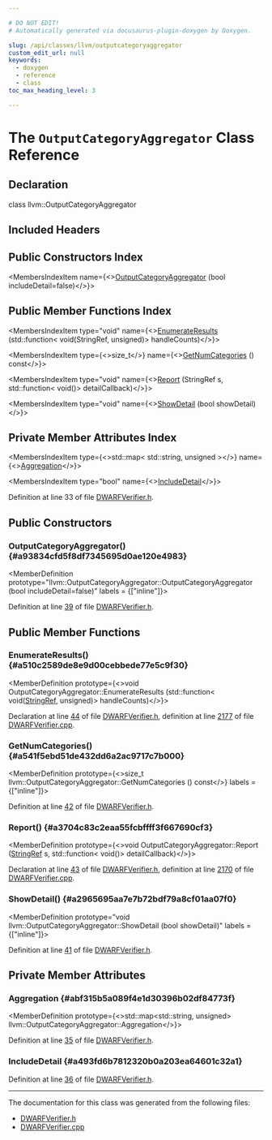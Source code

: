 ```yaml
---

# DO NOT EDIT!
# Automatically generated via docusaurus-plugin-doxygen by Doxygen.

slug: /api/classes/llvm/outputcategoryaggregator
custom_edit_url: null
keywords:
  - doxygen
  - reference
  - class
toc_max_heading_level: 3

---
```





# The `OutputCategoryAggregator` Class Reference

<DoxygenPage pluginConfig={pluginConfig}>



## Declaration

<CodeBlock>class llvm::OutputCategoryAggregator</CodeBlock>

## Included Headers

<IncludesList>
<IncludesListItem
  filePath="llvm/DebugInfo/DWARF/DWARFVerifier.h"
  permalink="/docs/api/files/include/include/llvm/include/llvm/debuginfo/include/llvm/debuginfo/dwarf/dwarfverifier-h"
  isLocal="true" />
</IncludesList>

## Public Constructors Index

<MembersIndex>

<MembersIndexItem
  name={<><a href="#a93834cfd5f8df7345695d0ae120e4983">OutputCategoryAggregator</a> (bool includeDetail=false)</>}>
</MembersIndexItem>

</MembersIndex>

## Public Member Functions Index

<MembersIndex>

<MembersIndexItem
  type="void"
  name={<><a href="#a510c2589de8e9d00cebbede77e5c9f30">EnumerateResults</a> (std::function&lt; void(StringRef, unsigned)&gt; handleCounts)</>}>
</MembersIndexItem>

<MembersIndexItem
  type={<>size&#95;t</>}
  name={<><a href="#a541f5ebd51de432dd6a2ac9717c7b000">GetNumCategories</a> () const</>}>
</MembersIndexItem>

<MembersIndexItem
  type="void"
  name={<><a href="#a3704c83c2eaa55fcbffff3f667690cf3">Report</a> (StringRef s, std::function&lt; void()&gt; detailCallback)</>}>
</MembersIndexItem>

<MembersIndexItem
  type="void"
  name={<><a href="#a2965695aa7e7b72bdf79a8cf01aa07f0">ShowDetail</a> (bool showDetail)</>}>
</MembersIndexItem>

</MembersIndex>

## Private Member Attributes Index

<MembersIndex>

<MembersIndexItem
  type={<>std::map&lt; std::string, unsigned &gt;</>}
  name={<><a href="#abf315b5a089f4e1d30396b02df84773f">Aggregation</a></>}>
</MembersIndexItem>

<MembersIndexItem
  type="bool"
  name={<><a href="#a493fd6b7812320b0a203ea64601c32a1">IncludeDetail</a></>}>
</MembersIndexItem>

</MembersIndex>


Definition at line 33 of file <a href="/docs/api/files/include/include/llvm/include/llvm/debuginfo/include/llvm/debuginfo/dwarf/dwarfverifier-h">DWARFVerifier.h</a>.

<SectionDefinition>

## Public Constructors

### OutputCategoryAggregator() {#a93834cfd5f8df7345695d0ae120e4983}

<MemberDefinition
  prototype="llvm::OutputCategoryAggregator::OutputCategoryAggregator (bool includeDetail=false)"
  labels = {["inline"]}>

Definition at line <a href="/docs/api/files/include/include/llvm/include/llvm/debuginfo/include/llvm/debuginfo/dwarf/dwarfverifier-h/#l00039">39</a> of file <a href="/docs/api/files/include/include/llvm/include/llvm/debuginfo/include/llvm/debuginfo/dwarf/dwarfverifier-h">DWARFVerifier.h</a>.
</MemberDefinition>

</SectionDefinition>

<SectionDefinition>

## Public Member Functions

### EnumerateResults() {#a510c2589de8e9d00cebbede77e5c9f30}

<MemberDefinition
  prototype={<>void OutputCategoryAggregator::EnumerateResults (std::function&lt; void(<a href="/docs/api/classes/llvm/stringref">StringRef</a>, unsigned)&gt; handleCounts)</>}>

Declaration at line <a href="/docs/api/files/include/include/llvm/include/llvm/debuginfo/include/llvm/debuginfo/dwarf/dwarfverifier-h/#l00044">44</a> of file <a href="/docs/api/files/include/include/llvm/include/llvm/debuginfo/include/llvm/debuginfo/dwarf/dwarfverifier-h">DWARFVerifier.h</a>, definition at line <a href="/docs/api/files/lib/lib/debuginfo/lib/debuginfo/dwarf/dwarfverifier-cpp/#l02177">2177</a> of file <a href="/docs/api/files/lib/lib/debuginfo/lib/debuginfo/dwarf/dwarfverifier-cpp">DWARFVerifier.cpp</a>.
</MemberDefinition>

### GetNumCategories() {#a541f5ebd51de432dd6a2ac9717c7b000}

<MemberDefinition
  prototype={<>size&#95;t llvm::OutputCategoryAggregator::GetNumCategories () const</>}
  labels = {["inline"]}>

Definition at line <a href="/docs/api/files/include/include/llvm/include/llvm/debuginfo/include/llvm/debuginfo/dwarf/dwarfverifier-h/#l00042">42</a> of file <a href="/docs/api/files/include/include/llvm/include/llvm/debuginfo/include/llvm/debuginfo/dwarf/dwarfverifier-h">DWARFVerifier.h</a>.
</MemberDefinition>

### Report() {#a3704c83c2eaa55fcbffff3f667690cf3}

<MemberDefinition
  prototype={<>void OutputCategoryAggregator::Report (<a href="/docs/api/classes/llvm/stringref">StringRef</a> s, std::function&lt; void()&gt; detailCallback)</>}>

Declaration at line <a href="/docs/api/files/include/include/llvm/include/llvm/debuginfo/include/llvm/debuginfo/dwarf/dwarfverifier-h/#l00043">43</a> of file <a href="/docs/api/files/include/include/llvm/include/llvm/debuginfo/include/llvm/debuginfo/dwarf/dwarfverifier-h">DWARFVerifier.h</a>, definition at line <a href="/docs/api/files/lib/lib/debuginfo/lib/debuginfo/dwarf/dwarfverifier-cpp/#l02170">2170</a> of file <a href="/docs/api/files/lib/lib/debuginfo/lib/debuginfo/dwarf/dwarfverifier-cpp">DWARFVerifier.cpp</a>.
</MemberDefinition>

### ShowDetail() {#a2965695aa7e7b72bdf79a8cf01aa07f0}

<MemberDefinition
  prototype="void llvm::OutputCategoryAggregator::ShowDetail (bool showDetail)"
  labels = {["inline"]}>

Definition at line <a href="/docs/api/files/include/include/llvm/include/llvm/debuginfo/include/llvm/debuginfo/dwarf/dwarfverifier-h/#l00041">41</a> of file <a href="/docs/api/files/include/include/llvm/include/llvm/debuginfo/include/llvm/debuginfo/dwarf/dwarfverifier-h">DWARFVerifier.h</a>.
</MemberDefinition>

</SectionDefinition>

<SectionDefinition>

## Private Member Attributes

### Aggregation {#abf315b5a089f4e1d30396b02df84773f}

<MemberDefinition
  prototype={<>std::map&lt;std::string, unsigned&gt; llvm::OutputCategoryAggregator::Aggregation</>}>

Definition at line <a href="/docs/api/files/include/include/llvm/include/llvm/debuginfo/include/llvm/debuginfo/dwarf/dwarfverifier-h/#l00035">35</a> of file <a href="/docs/api/files/include/include/llvm/include/llvm/debuginfo/include/llvm/debuginfo/dwarf/dwarfverifier-h">DWARFVerifier.h</a>.
</MemberDefinition>

### IncludeDetail {#a493fd6b7812320b0a203ea64601c32a1}

<MemberDefinition
  prototype="bool llvm::OutputCategoryAggregator::IncludeDetail">

Definition at line <a href="/docs/api/files/include/include/llvm/include/llvm/debuginfo/include/llvm/debuginfo/dwarf/dwarfverifier-h/#l00036">36</a> of file <a href="/docs/api/files/include/include/llvm/include/llvm/debuginfo/include/llvm/debuginfo/dwarf/dwarfverifier-h">DWARFVerifier.h</a>.
</MemberDefinition>

</SectionDefinition>

<hr/>

The documentation for this class was generated from the following files:

<ul>
<li><a href="/docs/api/files/include/include/llvm/include/llvm/debuginfo/include/llvm/debuginfo/dwarf/dwarfverifier-h">DWARFVerifier.h</a></li>
<li><a href="/docs/api/files/lib/lib/debuginfo/lib/debuginfo/dwarf/dwarfverifier-cpp">DWARFVerifier.cpp</a></li>
</ul>

</DoxygenPage>
